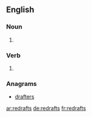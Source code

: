 ==English==

===Noun===
{{head|en|noun plural form}}

# {{plural of|redraft|lang=en}}

===Verb===
{{head|en|verb form}}

# {{en-third-person singular of|redraft}}

===Anagrams===
* [[drafters#English|drafters]]

[[ar:redrafts]]
[[de:redrafts]]
[[fr:redrafts]]